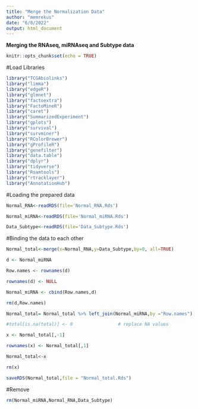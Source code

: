 ---
title: "Merge the Normalization Data"
author: "memrekus"
date: "6/8/2022"
output: html_document
---


__Merging the RNAseq, miRNAseq and Subtype data__


```{r setup, include=TRUE}
knitr::opts_chunk$set(echo = TRUE)
```


#Load Libraries


```{r}

library("TCGAbiolinks")
library("limma")
library("edgeR")
library("glmnet")
library("factoextra")
library("FactoMineR")
library("caret")
library("SummarizedExperiment")
library("gplots")
library("survival")
library("survminer")
library("RColorBrewer")
library("gProfileR")
library("genefilter")
library("data.table")
library("dplyr")
library("tidyverse")
library("Rsamtools")
library("rtracklayer")
library("AnnotationHub")

```


#Loading the prepared data


```{r}

Normal_RNA<-readRDS(file='Normal_RNA.Rds')

Normal_miRNA<-readRDS(file='Normal_miRNA.Rds')

Data_Subtype<-readRDS(file='Data_Subtype.Rds')

```


#Binding the data to each other


```{r}

Normal_total<-merge(x=Normal_RNA,y=Data_Subtype,by=0, all=TRUE)

d <- Normal_miRNA

Row.names <- rownames(d)

rownames(d) <- NULL

Normal_miRNA <- cbind(Row.names,d)

rm(d,Row.names)

Normal_total= Normal_total %>% left_join(Normal_miRNA,by ="Row.names")

#total[is.na(total)] <- 0                 # replace NA values

x <- Normal_total[,-1]

rownames(x) <- Normal_total[,1]

Normal_total<-x

rm(x)

saveRDS(Normal_total,file = "Normal_total.Rds")

```


#Remove 


```{r}

rm(Normal_miRNA,Normal_RNA,Data_Subtype)

```

